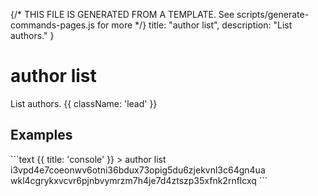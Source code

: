 {/* THIS FILE IS GENERATED FROM A TEMPLATE. See scripts/generate-commands-pages.js for more */}
    title: "author list",
    description: "List authors."
}

<div className='not-prose mb-5'>
    <Breadcrumbs pages={[
        { name: 'Commands', href: '/docs/commands', current: false },
        { name: 'author list', href: '/docs/commands/author-list', current: true },
    ]} />
</div>

# author list

List authors. {{ className: 'lead' }}



## Examples

<CodeGroup title="author list">
```text {{ title: 'console' }}
> author list
i3vpd4e7coeonwv6otni36bdux73opig5du6zjekvnl3c64gn4ua
wkl4cgrykxvcvr6pjnbvymrzm7h4je7d4ztszp35xfnk2rnflcxq
```


</CodeGroup>
